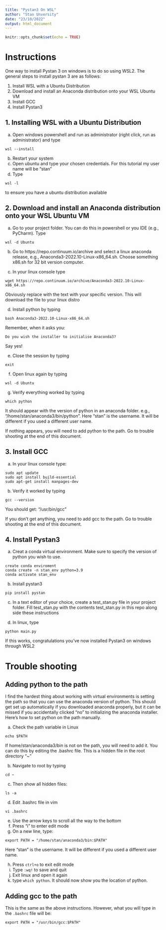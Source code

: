 ```yaml
---
title: "Pystan3 On WSL"
author: "Stan Unversity"
date: "23/10/2022"
output: html_document
---
```


```r
knitr::opts_chunk$set(echo = TRUE)
```

# Instructions

One way to install Pystan 3 on windows is to do so using WSL2. The general steps to install pystan 3 are as follows:

1. Install WSL with a Ubuntu Distribution
2. Download and install an Anaconda distribution onto your WSL Ubuntu VM
3. Install GCC
4. Install Pystan3

## 1. Installing WSL with a Ubuntu Distribution

a. Open windows powershell and run as administrator (right click, run as administrator) and type

```
wsl --install
```
b. Restart your system
c. Open ubuntu and type your chosen credentials. For this tutorial my user name will be "stan"
d. Type
```
wsl -l
```
to ensure you have a ubuntu distribution available

## 2. Download and install an Anaconda distribution onto your WSL Ubuntu VM

a. Go to your project folder. You can do this in powershell or you IDE (e.g., PyCharm). Type

```
wsl -d Ubuntu
```
b. Go to https://repo.continuum.io/archive and select a linux anaconda release, e.g., Anaconda3-2022.10-Linux-x86_64.sh. Choose something x86.sh for 32 bit version computer. 

c. In your linux console type 

```
wget https://repo.continuum.io/archive/Anaconda3-2022.10-Linux-x86_64.sh
```
Obviously replace with the text with your specific version. This will download the file to your linux distro

d. Install python by typing
```
bash Anaconda3-2022.10-Linux-x86_64.sh
```

Remember, when it asks you:
```
Do you wish the installer to initialise Anaconda3?
```
Say yes!


e. Close the session by typing 

```
exit
```

f. Open linux again by typing
```
wsl -d Ubuntu
```

g. Verify everything worked by typing
```
which python
```
It should appear with the version of python in an anaconda folder. e.g., "/home/stan/anaconda3/bin/python". Here
"stan" is the username. It will be different if you used a different user name. 

If nothing appears, you will need to add python to the path. Go to trouble shooting at the end of this document.


## 3. Install GCC

a. In your linux console type:

```
sudo apt update
sudo apt install build-essential
sudo apt-get install manpages-dev
```

b. Verify it worked by typing
```
gcc --version
```
You should get: "/usr/bin/gcc"

If you don't get anything, you need to add gcc to the path. Go to trouble shooting at the end of this document.


## 4. Install Pystan3

a. Creat a conda virtual environment. Make sure to specify the version of python you wish to use. 

```
create conda enviroment
conda create -n stan_env python=3.9
conda activate stan_env
```
b. Install pystan3

```
pip install pystan
```

c. In a text editor of your choice, create a test_stan.py file in your project folder. Fill test_stan.py with the contents test_stan.py in this repo along side these instructions

d. In linux, type 
```
python main.py
```
If this works, congratulations you've now installed Pystan3 on windows through WSL2


# Trouble shooting

## Adding python to the path

I find the hardest thing about working with virtual environments is setting the path so that you can use the anaconda version of python. This should get set up automatically if you downloaded anaconda properly, but it can be missed if you accidentally clicked "no" to initializing the anaconda installer. Here's how to set python on the path manually.

a. Check the path variable in Linux

```
echo $PATH
```
If home/stan/anaconda3/bin is not on the path, you will need to add it. You can do this by editing the .bashrc file. This is a hidden file in the root directory "~"

b. Navigate to root by typing 
```
cd ~
```

c. Then show all hidden files:
```
ls -a
```

d. Edit .bashrc file in vim
```
vi .bashrc
```

e. Use the arrow keys to scroll all the way to the bottom
f. Press "i" to enter edit mode
g. On a new line, type:

```
export PATH = "/home/stan/anaconda3/bin:$PATH"
```
Here "stan" is the username. It will be different if you used a different user name. 

h. Press `ctrl+o` to exit edit mode
i. Type `:wq!` to save and quit
j. Exit linux and open it again
k. type `which python`. It should now show you the location of python. 

## Adding gcc to the path

This is the same as the above instructions. However, what you will type in the `.bashrc` file will be:

```
export PATH = "/usr/bin/gcc:$PATH"
```
